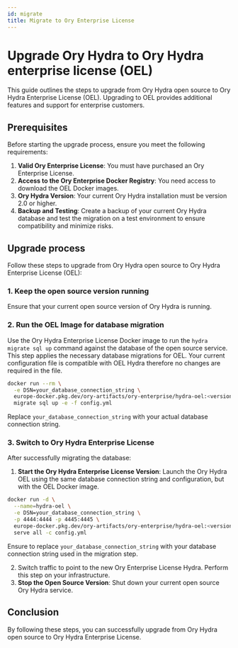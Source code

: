 ```yaml
---
id: migrate
title: Migrate to Ory Enterprise License
---
```


# Upgrade Ory Hydra to Ory Hydra enterprise license (OEL)

This guide outlines the steps to upgrade from Ory Hydra open source to Ory Hydra Enterprise License (OEL). Upgrading to OEL
provides additional features and support for enterprise customers.

## Prerequisites

Before starting the upgrade process, ensure you meet the following requirements:

1. **Valid Ory Enterprise License**: You must have purchased an Ory Enterprise License.
2. **Access to the Ory Enterprise Docker Registry**: You need access to download the OEL Docker images.
3. **Ory Hydra Version**: Your current Ory Hydra installation must be version 2.0 or higher.
4. **Backup and Testing**: Create a backup of your current Ory Hydra database and test the migration on a test environment to
   ensure compatibility and minimize risks.

## Upgrade process

Follow these steps to upgrade from Ory Hydra open source to Ory Hydra Enterprise License (OEL):

### 1. Keep the open source version running

Ensure that your current open source version of Ory Hydra is running.

### 2. Run the OEL Image for database migration

Use the Ory Hydra Enterprise License Docker image to run the `hydra migrate sql up` command against the database of the open
source service. This step applies the necessary database migrations for OEL. Your current configuration file is compatible with OEL Hydra therefore no changes are required in the file.

```bash
docker run --rm \
  -e DSN=your_database_connection_string \
  europe-docker.pkg.dev/ory-artifacts/ory-enterprise/hydra-oel:<version> \
  migrate sql up -e -f config.yml
```

Replace `your_database_connection_string` with your actual database connection string.

### 3. Switch to Ory Hydra Enterprise License


After successfully migrating the database:

1. **Start the Ory Hydra Enterprise License Version**: Launch the Ory Hydra OEL using the same database connection string and
   configuration, but with the OEL Docker image.

```bash
docker run -d \
  --name=hydra-oel \
  -e DSN=your_database_connection_string \
  -p 4444:4444 -p 4445:4445 \
  europe-docker.pkg.dev/ory-artifacts/ory-enterprise/hydra-oel:<version> \
  serve all -c config.yml
```

Ensure to replace `your_database_connection_string` with your database connection string used in the migration step.

2. Switch traffic to point to the new Ory Enterprise License Hydra. Perform this step on your infrastructure.
3. **Stop the Open Source Version**: Shut down your current open source Ory Hydra service.

## Conclusion

By following these steps, you can successfully upgrade from Ory Hydra open source to Ory Hydra Enterprise License.
